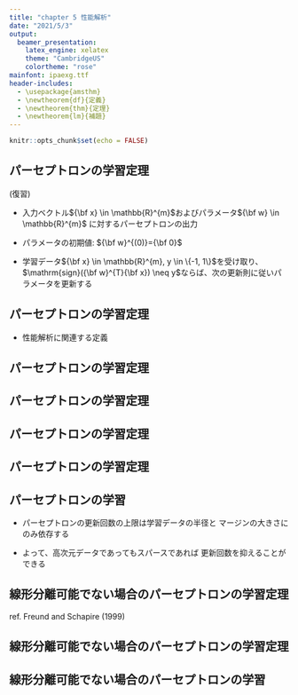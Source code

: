 ```yaml
---
title: "chapter 5 性能解析"
date: "2021/5/3"
output: 
  beamer_presentation:
    latex_engine: xelatex
    theme: "CambridgeUS"
    colortheme: "rose"
mainfont: ipaexg.ttf
header-includes:
  - \usepackage{amsthm}
  - \newtheorem{df}{定義}
  - \newtheorem{thm}{定理}
  - \newtheorem{lm}{補題}
---
```


```r
knitr::opts_chunk$set(echo = FALSE)
```

## パーセプトロンの学習定理

(復習)

- 入力ベクトル${\bf x} \in \mathbb{R}^{m}$およびパラメータ${\bf w} \in \mathbb{R}^{m}$
に対するパーセプトロンの出力

\begin{equation}
\mathrm{sign}({\bf w}^{T}{\bf x})
\end{equation}

- パラメータの初期値: ${\bf w}^{(0)}={\bf 0}$

- 学習データ${\bf x} \in \mathbb{R}^{m}, y \in \{-1, 1\}$を受け取り、
$\mathrm{sign}({\bf w}^{T}{\bf x}) \neq y$ならば、次の更新則に従いパラメータを更新する

\begin{equation}
{\bf w}^{(t+1)}={\bf w}^{(t)}+y{\bf x}
\end{equation}

## パーセプトロンの学習定理

- 性能解析に関連する定義 

\begin{df}[学習データのマージン]
学習データ$\{{\bf x}^{(t)}, y^{(t)}\}_{t=1,…,N}$について、$y^{(t)}{\bf u}^{T}{\bf x}^{(t)}\ge \gamma$
を満たし$\|{\bf u}\|=1$であるベクトル$\bf u$が存在するとき、学習データは
マージン$\gamma$で線形分離可能であるという。
\end{df}

\begin{df}[学習データの半径]
学習データ$\{{\bf x}^{(t)}, y^{(t)}\}_{t=1,…,N}$の半径を$R=\max_{t}\|{\bf x}^{(t)}\|$とする。
\end{df}

## パーセプトロンの学習定理

\begin{thm}[パーセプトロンの学習定理]
学習データについて、半径が$R$でありマージン$\gamma$で分離可能
であるならば、この学習データに対するパーセプトロンの
更新回数は高々$(R/\gamma)^{2}$回である。
\end{thm}

## パーセプトロンの学習定理

\begin{proof}
k回目の更新を考える。
\begin{align}
{\bf w}^{(k+1)}{\bf u} &= {\bf w}^{(k)}{\bf u}+y^{(k)}{\bf u}^{T}{\bf x}^{(k)}\nonumber\\
                       &\ge {\bf w}^{(k)}{\bf u}+\gamma\nonumber
\end{align}
ここで、${\bf w}^{(1)}=0$より、\\
$k=1$のとき
\begin{align}
{\bf w}^{(2)}{\bf u} \ge \gamma\nonumber
\end{align}
$k=2$のとき
\begin{align}
{\bf w}^{(3)}{\bf u} &\ge {\bf w}^{(1)}{\bf u}+y^{(1)}{\bf u}^{T}{\bf x}^{(1)} +\gamma \nonumber\\
                     &\ge 2\gamma \nonumber
\end{align}

\let\qedsymbol\relax
\end{proof}

## パーセプトロンの学習定理

\begin{proof}
と再帰的に導くと、
\begin{align}
{\bf w}^{(k+1)}{\bf u} \ge k\gamma
\end{align}

また、$y^{(k)}{\bf w}^{(k)T}{\bf x}^{(k)}<0, y^{2}\|{\bf x}^{(t)}\|^{2}\le R^{2}$より、
\begin{align}
\|{\bf w}^{(k+1)}\|^{2} &= \|{\bf w}^{(k)}+y^{(k)}{\bf x}^{(k)}\|^{2} \nonumber\\
                        &\le \|{\bf w}^{(k)}\|^{2}+R^{2} \nonumber
\end{align}

ここで、先ほどと同様再帰的に導くと、

\begin{align}
\|{\bf w}^{(k+1)}\|^{2} \le kR^{2}
\end{align}

\let\qedsymbol\relax
\end{proof}

## パーセプトロンの学習定理

\begin{proof}
$(3), (4)$およびコーシー・シュワルツの定理より、

\begin{align}
kR^{2} &\ge \|{\bf w}^{(k+1)}\|^{2}\|{\bf u}\|^{2} \nonumber\\
       &\ge \|{\bf w}^{(k+1)}{\bf u}\|^{2} \nonumber\\
       &\ge k^{2}\gamma^{2}
\end{align}

$(5)$より、
\begin{align}
k \le (R/\gamma)^{2}
\end{align}
\end{proof}

## パーセプトロンの学習

- パーセプトロンの更新回数の上限は学習データの半径と
マージンの大きさにのみ依存する

- よって、高次元データであってもスパースであれば
更新回数を抑えることができる


## 線形分離可能でない場合のパーセプトロンの学習定理

ref. Freund and Schapire (1999)

\begin{df}[学習データのペナルティ]
$\|{\bf u}\|=1$であるベクトル$\bf u$と$\gamma>0$が
与えられたとき、学習データのペナルティを次のように定義する。
\begin{align}
d^{(t)} = \max \{0, \gamma -y^{(t)}{\bf u}^{T}{\bf x}^{(t)}\} \nonumber
\end{align}
\end{df}

\begin{df}[学習データのペナルティのノルム]
ペナルティノルムを次のように定義する。
\begin{align}
D= \sqrt{\Sigma_{i=1}^{n}d^{(t)2}}
\end{align}
\end{df}

## 線形分離可能でない場合のパーセプトロンの学習定理

\begin{thm}[線形分離可能でない場合のパーセプトロンの学習定理]
学習データの半径を$R$、$\gamma>0$のときのペナルティノルム
を$D$とする。このとき、パーセプトロンの更新回数は高々
$(R+D/\gamma)^{2}$回である。
\end{thm}

## 線形分離可能でない場合のパーセプトロンの学習

\begin{proof}
ここでは$D>0$の場合を考える。

線形分離可能でない問題をより高次元の線形分離可能な
\let\qedsymbol\relax
\end{proof}